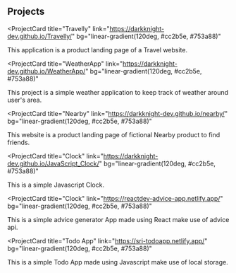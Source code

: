 ## Projects

<ProjectCard
  title="Travelly"
  link="https://darkknight-dev.github.io/Travelly/"
  bg="linear-gradient(120deg, #cc2b5e, #753a88)"
>
  This application is a product landing page of a Travel website.
</ProjectCard>

<ProjectCard
  title="WeatherApp"
  link="https://darkknight-dev.github.io/WeatherApp/"
  bg="linear-gradient(120deg, #cc2b5e, #753a88)"
>
  This project is a simple weather application to keep track of weather around
  user's area.
</ProjectCard>

<ProjectCard
  title="Nearby"
  link="https://darkknight-dev.github.io/nearby/"
  bg="linear-gradient(120deg, #cc2b5e, #753a88)"
>
  This website is a product landing page of fictional Nearby product to find
  friends.
</ProjectCard>

<ProjectCard
  title="Clock"
  link="https://darkknight-dev.github.io/JavaScript_Clock/"
  bg="linear-gradient(120deg, #cc2b5e, #753a88)"
>
  This is a simple Javascript Clock.
</ProjectCard>

<ProjectCard
  title="Clock"
  link="https://reactdev-advice-app.netlify.app/"
  bg="linear-gradient(120deg, #cc2b5e, #753a88)"
>
  This is a simple advice generator App made using React make use of advice api.
</ProjectCard>

<ProjectCard
  title="Todo App"
  link="https://sri-todoapp.netlify.app/"
  bg="linear-gradient(120deg, #cc2b5e, #753a88)"
>
  This is a simple Todo App made using Javascript make use of local storage.
</ProjectCard>
